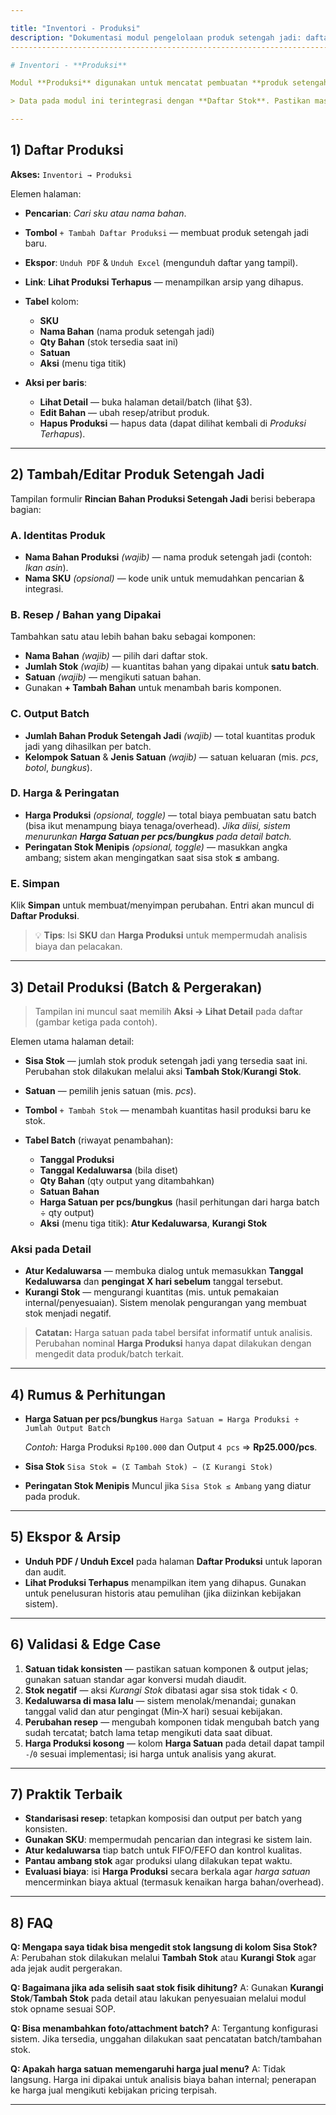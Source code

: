 ```yaml
---

title: "Inventori - Produksi"
description: "Dokumentasi modul pengelolaan produk setengah jadi: daftar produksi, pembuatan resep/batch, pengaturan harga & stok minimal, detail batch (tambah/kurangi stok, kedaluwarsa), ekspor, serta praktik terbaik."
---------------------------------------------------------------------------------------------------------------------------------------------------------------------------------------------------------------------------

# Inventori - **Produksi**

Modul **Produksi** digunakan untuk mencatat pembuatan **produk setengah jadi** atau bahan olahan internal (mis. *ikan asin*, *kaldu*, *saus*) dari satu atau beberapa bahan baku, sekaligus mengelola **stok jadi, harga produksi, dan masa kedaluwarsa**.

> Data pada modul ini terintegrasi dengan **Daftar Stok**. Pastikan master bahan baku dan satuan telah disiapkan terlebih dahulu.

---
```


## 1) Daftar Produksi

**Akses:** `Inventori → Produksi`

Elemen halaman:

- **Pencarian**: _Cari sku atau nama bahan_.
- **Tombol** `+ Tambah Daftar Produksi` — membuat produk setengah jadi baru.
- **Ekspor**: `Unduh PDF` & `Unduh Excel` (mengunduh daftar yang tampil).
- **Link**: **Lihat Produksi Terhapus** — menampilkan arsip yang dihapus.
- **Tabel** kolom:

  - **SKU**
  - **Nama Bahan** (nama produk setengah jadi)
  - **Qty Bahan** (stok tersedia saat ini)
  - **Satuan**
  - **Aksi** (menu tiga titik)

- **Aksi per baris**:

  - **Lihat Detail** — buka halaman detail/batch (lihat §3).
  - **Edit Bahan** — ubah resep/atribut produk.
  - **Hapus Produksi** — hapus data (dapat dilihat kembali di _Produksi Terhapus_).

---

## 2) Tambah/Editar Produk Setengah Jadi

Tampilan formulir **Rincian Bahan Produksi Setengah Jadi** berisi beberapa bagian:

### A. Identitas Produk

- **Nama Bahan Produksi** _(wajib)_ — nama produk setengah jadi (contoh: _Ikan asin_).
- **Nama SKU** _(opsional)_ — kode unik untuk memudahkan pencarian & integrasi.

### B. Resep / Bahan yang Dipakai

Tambahkan satu atau lebih bahan baku sebagai komponen:

- **Nama Bahan** _(wajib)_ — pilih dari daftar stok.
- **Jumlah Stok** _(wajib)_ — kuantitas bahan yang dipakai untuk **satu batch**.
- **Satuan** _(wajib)_ — mengikuti satuan bahan.
- Gunakan **+ Tambah Bahan** untuk menambah baris komponen.

### C. Output Batch

- **Jumlah Bahan Produk Setengah Jadi** _(wajib)_ — total kuantitas produk jadi yang dihasilkan per batch.
- **Kelompok Satuan** & **Jenis Satuan** _(wajib)_ — satuan keluaran (mis. _pcs_, _botol_, _bungkus_).

### D. Harga & Peringatan

- **Harga Produksi** _(opsional, toggle)_ — total biaya pembuatan satu batch (bisa ikut menampung biaya tenaga/overhead).
  _Jika diisi, sistem menurunkan **Harga Satuan per pcs/bungkus** pada detail batch._
- **Peringatan Stok Menipis** _(opsional, toggle)_ — masukkan angka ambang; sistem akan mengingatkan saat sisa stok **≤** ambang.

### E. Simpan

Klik **Simpan** untuk membuat/menyimpan perubahan. Entri akan muncul di **Daftar Produksi**.

> 💡 **Tips**: Isi **SKU** dan **Harga Produksi** untuk mempermudah analisis biaya dan pelacakan.

---

## 3) Detail Produksi (Batch & Pergerakan)

> Tampilan ini muncul saat memilih **Aksi → Lihat Detail** pada daftar (gambar ketiga pada contoh).

Elemen utama halaman detail:

- **Sisa Stok** — jumlah stok produk setengah jadi yang tersedia saat ini.
  Perubahan stok dilakukan melalui aksi **Tambah Stok**/**Kurangi Stok**.
- **Satuan** — pemilih jenis satuan (mis. _pcs_).
- **Tombol** `+ Tambah Stok` — menambah kuantitas hasil produksi baru ke stok.
- **Tabel Batch** (riwayat penambahan):

  - **Tanggal Produksi**
  - **Tanggal Kedaluwarsa** (bila diset)
  - **Qty Bahan** (qty output yang ditambahkan)
  - **Satuan Bahan**
  - **Harga Satuan per pcs/bungkus** (hasil perhitungan dari harga batch ÷ qty output)
  - **Aksi** (menu tiga titik): **Atur Kedaluwarsa**, **Kurangi Stok**

### Aksi pada Detail

- **Atur Kedaluwarsa** — membuka dialog untuk memasukkan **Tanggal Kedaluwarsa** dan **pengingat X hari sebelum** tanggal tersebut.
- **Kurangi Stok** — mengurangi kuantitas (mis. untuk pemakaian internal/penyesuaian). Sistem menolak pengurangan yang membuat stok menjadi negatif.

> **Catatan:** Harga satuan pada tabel bersifat informatif untuk analisis. Perubahan nominal **Harga Produksi** hanya dapat dilakukan dengan mengedit data produk/batch terkait.

---

## 4) Rumus & Perhitungan

- **Harga Satuan per pcs/bungkus**
  `Harga Satuan = Harga Produksi ÷ Jumlah Output Batch`

  _Contoh:_ Harga Produksi `Rp100.000` dan Output `4 pcs`
  ⇒ **Rp25.000/pcs**.

- **Sisa Stok**
  `Sisa Stok = (Σ Tambah Stok) − (Σ Kurangi Stok)`

- **Peringatan Stok Menipis**
  Muncul jika `Sisa Stok ≤ Ambang` yang diatur pada produk.

---

## 5) Ekspor & Arsip

- **Unduh PDF / Unduh Excel** pada halaman **Daftar Produksi** untuk laporan dan audit.
- **Lihat Produksi Terhapus** menampilkan item yang dihapus. Gunakan untuk penelusuran historis atau pemulihan (jika diizinkan kebijakan sistem).

---

## 6) Validasi & Edge Case

1. **Satuan tidak konsisten** — pastikan satuan komponen & output jelas; gunakan satuan standar agar konversi mudah diaudit.
2. **Stok negatif** — aksi _Kurangi Stok_ dibatasi agar sisa stok tidak < 0.
3. **Kedaluwarsa di masa lalu** — sistem menolak/menandai; gunakan tanggal valid dan atur pengingat (Min‑X hari) sesuai kebijakan.
4. **Perubahan resep** — mengubah komponen tidak mengubah batch yang sudah tercatat; batch lama tetap mengikuti data saat dibuat.
5. **Harga Produksi kosong** — kolom **Harga Satuan** pada detail dapat tampil `-`/`0` sesuai implementasi; isi harga untuk analisis yang akurat.

---

## 7) Praktik Terbaik

- **Standarisasi resep**: tetapkan komposisi dan output per batch yang konsisten.
- **Gunakan SKU**: mempermudah pencarian dan integrasi ke sistem lain.
- **Atur kedaluwarsa** tiap batch untuk FIFO/FEFO dan kontrol kualitas.
- **Pantau ambang stok** agar produksi ulang dilakukan tepat waktu.
- **Evaluasi biaya**: isi **Harga Produksi** secara berkala agar _harga satuan_ mencerminkan biaya aktual (termasuk kenaikan harga bahan/overhead).

---

## 8) FAQ

**Q: Mengapa saya tidak bisa mengedit stok langsung di kolom Sisa Stok?**
A: Perubahan stok dilakukan melalui **Tambah Stok** atau **Kurangi Stok** agar ada jejak audit pergerakan.

**Q: Bagaimana jika ada selisih saat stok fisik dihitung?**
A: Gunakan **Kurangi Stok**/**Tambah Stok** pada detail atau lakukan penyesuaian melalui modul stok opname sesuai SOP.

**Q: Bisa menambahkan foto/attachment batch?**
A: Tergantung konfigurasi sistem. Jika tersedia, unggahan dilakukan saat pencatatan batch/tambahan stok.

**Q: Apakah harga satuan memengaruhi harga jual menu?**
A: Tidak langsung. Harga ini dipakai untuk analisis biaya bahan internal; penerapan ke harga jual mengikuti kebijakan pricing terpisah.

---
